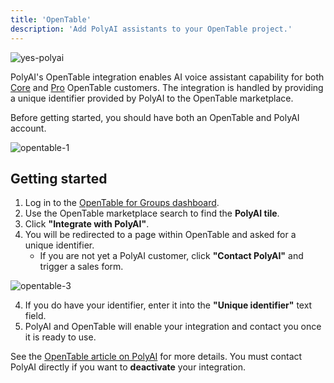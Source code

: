 ```yaml
---
title: 'OpenTable'
description: 'Add PolyAI assistants to your OpenTable project.'
---
```


![yes-polyai](/images/integrations/opentable/2.png)

PolyAI's OpenTable integration enables AI voice assistant capability for both [Core](https://www.opentable.com/restaurant-solutions/plans/core/)
and [Pro](https://www.opentable.com/restaurant-solutions/plans/pro/) OpenTable customers. The integration is handled by providing a
 unique identifier provided by PolyAI to the OpenTable marketplace.

<Info>Before getting started, you should have both an OpenTable and PolyAI account.</Info>

![opentable-1](/images/integrations/opentable/1.png)

## Getting started

1. Log in to the [OpenTable for Groups dashboard](https://guestcenter.opentable.com/login).
1. Use the OpenTable marketplace search to find the **PolyAI tile**.
2. Click **"Integrate with PolyAI"**.
3. You will be redirected to a page within OpenTable and asked for a unique identifier.
   - If you are not yet a PolyAI customer, click **"Contact PolyAI"** and trigger a sales form.

![opentable-3](/images/integrations/opentable/3.png)


4. If you do have your identifier, enter it into the **"Unique identifier"** text field.
5. PolyAI and OpenTable will enable your integration and contact you once it is ready to use.

<Tip>See the [OpenTable article on PolyAI](https://support.opentable.com/s/article/polyai?language=en_US) for more details. You must contact PolyAI directly if you want to **deactivate** your integration.</Tip>